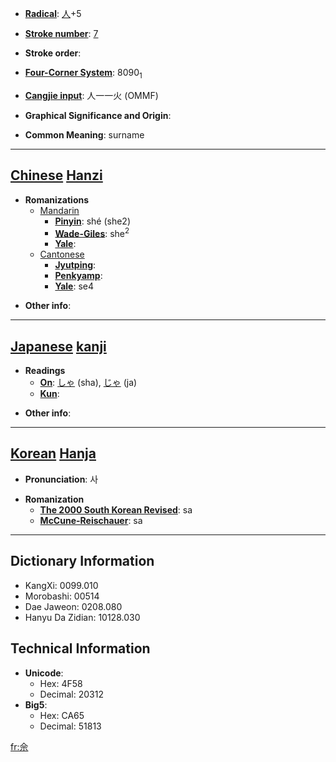 * '''[[Wiktionary:Chinese radical index| Radical]]''': [[Wiktionary:Chinese radical index 人|人]]+5

* '''[[Wiktionary:Chinese total strokes index|Stroke number]]''': [[Wiktionary:Chinese total strokes index 7|7]]

* '''Stroke order''': 

* '''[[Wiktionary:Chinese four corner index|Four-Corner System]]''': 8090<sub>1</sub>

* '''[[Wiktionary:Chinese Cangjie index|Cangjie input]]''': 人一一火 (OMMF)

* '''Graphical Significance and Origin''': 

* '''Common Meaning''': surname

----

== [[Chinese]] [[Hanzi]] ==

* '''Romanizations'''
** [[Mandarin]]
*** '''[[Pinyin]]''': shé (she2)
*** '''[[Wade-Giles]]''': she<sup>2</sup>
*** '''[[Yale]]''': 
**[[Cantonese]]
***'''[[Jyutping]]''':
***'''[[Penkyamp]]''': 
***'''[[Yale]]''': se4

* '''Other info''': 

----

== [[Japanese]] [[kanji]] ==

* '''Readings'''
** '''[[On]]''': [[しゃ]] (sha), [[じゃ]] (ja)
** '''[[Kun]]''': 

* '''Other info''':  

----

== [[Korean]] [[Hanja]] ==

* '''Pronunciation''': 사

* '''Romanization'''
** '''[[The 2000 South Korean Revised Romanization|The 2000 South Korean Revised]]''': sa
** '''[[McCune-Reischauer]]''': sa

----

== Dictionary Information ==

* KangXi: 0099.010
* Morobashi: 00514
* Dae Jaweon: 0208.080
* Hanyu Da Zidian: 10128.030

== Technical Information ==

* '''Unicode''':
** Hex: 4F58
** Decimal: 20312
* '''Big5''':
** Hex: CA65
** Decimal: 51813
[[fr:佘]]